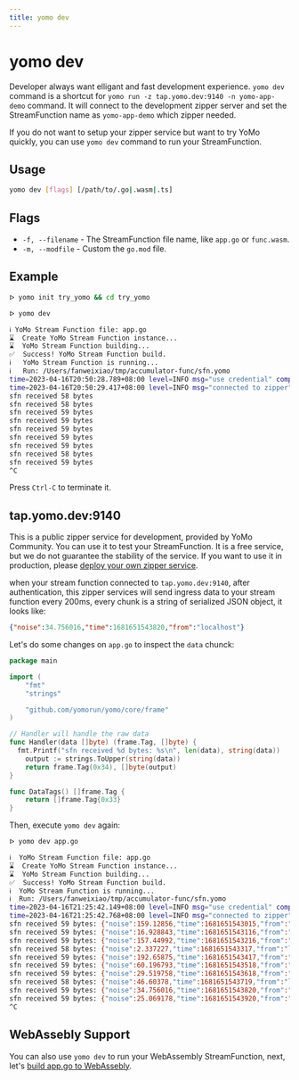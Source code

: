 ```yaml
---
title: yomo dev
---
```


# yomo dev

Developer always want elligant and fast development experience. `yomo dev` command is a shortcut for `yomo run -z tap.yomo.dev:9140 -n yomo-app-demo` command. It will connect to the development zipper server and set the StreamFunction name as `yomo-app-demo` which zipper needed.

If you do not want to setup your zipper service but want to try YoMo quickly, you can use `yomo dev` command to run your StreamFunction.

## Usage 

```bash
yomo dev [flags] [/path/to/.go|.wasm|.ts]
```

## Flags

- `-f, --filename` - The StreamFunction file name, like `app.go` or `func.wasm`.
- `-m, --modfile` - Custom the `go.mod` file.

## Example

```bash
ᐅ yomo init try_yomo && cd try_yomo

ᐅ yomo dev

ℹ️ YoMo Stream Function file: app.go
⌛  Create YoMo Stream Function instance...
⌛  YoMo Stream Function building...
✅  Success! YoMo Stream Function build.
ℹ️   YoMo Stream Function is running...
ℹ️   Run: /Users/fanweixiao/tmp/accumulator-func/sfn.yomo
time=2023-04-16T20:50:28.789+08:00 level=INFO msg="use credential" component="Stream Function" client_id=OW-1tB9X0AT7EivDwmM5n client_name=yomo-app-demo credential_name=none
time=2023-04-16T20:50:29.417+08:00 level=INFO msg="connected to zipper" component="Stream Function" client_id=OW-1tB9X0AT7EivDwmM5n client_name=yomo-app-demo zipper_addr=tap.yomo.dev:9140
sfn received 58 bytes
sfn received 58 bytes
sfn received 59 bytes
sfn received 59 bytes
sfn received 59 bytes
sfn received 59 bytes
sfn received 59 bytes
sfn received 58 bytes
sfn received 59 bytes
^C
```

Press `Ctrl-C` to terminate it.

## tap.yomo.dev:9140

This is a public zipper service for development, provided by YoMo Community. You can use it to test your StreamFunction. It is a free service, but we do not guarantee the stability of the service. If you want to use it in production, please [deploy your own zipper service](./zipper).

when your stream function connected to `tap.yomo.dev:9140`, after authentication, this zipper services will send ingress data to your stream function every 200ms, every chunk is a string of serialized JSON object, it looks like:

```json
{"noise":34.756016,"time":1681651543820,"from":"localhost"}
```

Let's do some changes on `app.go` to inspect the `data` chunck:

```go {12} copy filename="app.go"
package main

import (
	"fmt"
	"strings"

	"github.com/yomorun/yomo/core/frame"
)

// Handler will handle the raw data
func Handler(data []byte) (frame.Tag, []byte) {
  fmt.Printf("sfn received %d bytes: %s\n", len(data), string(data))
	output := strings.ToUpper(string(data))
	return frame.Tag(0x34), []byte(output)
}

func DataTags() []frame.Tag {
	return []frame.Tag{0x33}
}
```

Then, execute `yomo dev` again:

```bash
ᐅ yomo dev app.go

ℹ️  YoMo Stream Function file: app.go
⌛  Create YoMo Stream Function instance...
⌛  YoMo Stream Function building...
✅  Success! YoMo Stream Function build.
ℹ️  YoMo Stream Function is running...
ℹ️  Run: /Users/fanweixiao/tmp/accumulator-func/sfn.yomo
time=2023-04-16T21:25:42.149+08:00 level=INFO msg="use credential" component="Stream Function" client_id=aQkfLU0H5c_oenFvNFeLK client_name=yomo-app-demo credential_name=none
time=2023-04-16T21:25:42.768+08:00 level=INFO msg="connected to zipper" component="Stream Function" client_id=aQkfLU0H5c_oenFvNFeLK client_name=yomo-app-demo zipper_addr=tap.yomo.dev:9140
sfn received 59 bytes: {"noise":159.12856,"time":1681651543015,"from":"localhost"}
sfn received 59 bytes: {"noise":16.928843,"time":1681651543116,"from":"localhost"}
sfn received 59 bytes: {"noise":157.44992,"time":1681651543216,"from":"localhost"}
sfn received 58 bytes: {"noise":2.337227,"time":1681651543317,"from":"localhost"}
sfn received 59 bytes: {"noise":192.65875,"time":1681651543417,"from":"localhost"}
sfn received 59 bytes: {"noise":60.196793,"time":1681651543518,"from":"localhost"}
sfn received 59 bytes: {"noise":29.519758,"time":1681651543618,"from":"localhost"}
sfn received 58 bytes: {"noise":46.60378,"time":1681651543719,"from":"localhost"}
sfn received 59 bytes: {"noise":34.756016,"time":1681651543820,"from":"localhost"}
sfn received 59 bytes: {"noise":25.069178,"time":1681651543920,"from":"localhost"}
^C
```

## WebAssebly Support

You can also use `yomo dev` to run your WebAssembly StreamFunction, next, let's [build app.go to WebAssebly](./build).
